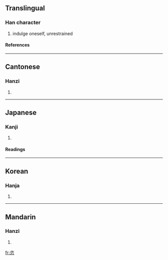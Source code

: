 ==Translingual==
===Han character===
{{Han char|rn=61|rad=心|as=06|sn=10|four=3733<sub>8</sub>|canj=戈人心 (IOP), 一人心 (MOP)}}
# indulge oneself, unrestrained
====References====
{{Han ref|kx=0385.020|dkj=10580|dj=0715.190|hdz=42292.090|uh=6063|ud=24675|bh=AEA1|bd=44705}}
----
==Cantonese==
===Hanzi===
{{yue-hanzi|jyut=|y=chi3, ji3}}
# {{defn|Cantonese}}
----
==Japanese==
===Kanji===
{{ja-kanji|grade=|rs=心06}}
# {{defn|Japanese}} 
====Readings====
{{ja-readings|on=[[し]] (shi)|kun=[[ほしいまま]] (hoshiimama)}}
----
==Korean==
===Hanja===
{{ko-hanja|hangeul=자|eumhun=|rv=ja|mr=cha|y=ca}}
# {{defn|Korean}}
----
==Mandarin==
===Hanzi===
{{cmn-hanzi|pin=[[zì]] (zi4)|wg=tzu<sup>4</sup>}}
# {{defn|Mandarin}}

[[fr:恣]]
